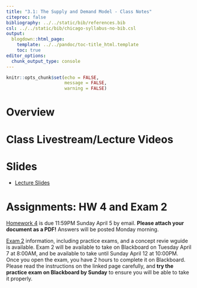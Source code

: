```yaml
---
title: "3.1: The Supply and Demand Model - Class Notes"
citeproc: false
bibliography: ../../static/bib/references.bib
csl: ../../static/bib/chicago-syllabus-no-bib.csl
output:
  blogdown::html_page:
    template: ../../pandoc/toc-title_html.template
    toc: true
editor_options: 
  chunk_output_type: console
---
```


```r
knitr::opts_chunk$set(echo = FALSE,
                      message = FALSE,
                      warning = FALSE)
```

# Overview


# Class Livestream/Lecture Videos

# Slides

- [<i class="fas fa-external-link-square-alt"></i> Lecture Slides](/slides/3.1-slides.html)

# Assignments: HW 4 and Exam 2

[Homework 4](/assignment/04-problem-set) is due 11:59PM Sunday April 5 by email. **Please attach your document as a PDF!** Answers will be posted Monday morning.

[Exam 2](/assignment/02-exam) information, including practice exams, and a concept revie wguide is available. Exam 2 will be available to take on Blackboard on Tuesday April 7 at 8:00AM, and be available to take until Sunday April 12 at 10:00PM. Once you open the exam, you have 2 hours to complete it on Blackboard. Please read the instructions on the linked page carefully, and **try the practice exam on Blackboard by Sunday** to ensure you will be able to take it properly.
